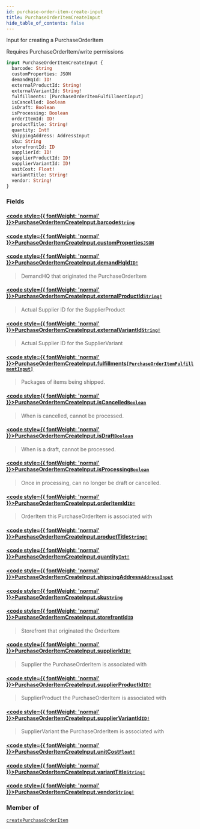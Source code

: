 ```yaml
---
id: purchase-order-item-create-input
title: PurchaseOrderItemCreateInput
hide_table_of_contents: false
---
```








Input for creating a PurchaseOrderItem
    
Requires PurchaseOrderItem/write permissions

```graphql
input PurchaseOrderItemCreateInput {
  barcode: String
  customProperties: JSON
  demandHqId: ID!
  externalProductId: String!
  externalVariantId: String!
  fulfillments: [PurchaseOrderItemFulfillmentInput]
  isCancelled: Boolean
  isDraft: Boolean
  isProcessing: Boolean
  orderItemId: ID!
  productTitle: String!
  quantity: Int!
  shippingAddress: AddressInput
  sku: String
  storefrontId: ID
  supplierId: ID!
  supplierProductId: ID!
  supplierVariantId: ID!
  unitCost: Float!
  variantTitle: String!
  vendor: String!
}
```


### Fields

#### [<code style={{ fontWeight: 'normal' }}>PurchaseOrderItemCreateInput.<b>barcode</b></code>](#)<Bullet />[`String`](/supply/api/graphql-admin/reference/scalars/string) <Badge class="secondary" text="scalar"/>
> 
> 

#### [<code style={{ fontWeight: 'normal' }}>PurchaseOrderItemCreateInput.<b>customProperties</b></code>](#)<Bullet />[`JSON`](/supply/api/graphql-admin/reference/scalars/json) <Badge class="secondary" text="scalar"/>
> 
> 

#### [<code style={{ fontWeight: 'normal' }}>PurchaseOrderItemCreateInput.<b>demandHqId</b></code>](#)<Bullet />[`ID!`](/supply/api/graphql-admin/reference/scalars/id) <Badge class="secondary" text="non-null"/> <Badge class="secondary" text="scalar"/>
> DemandHQ that originated the PurchaseOrderItem
> 

#### [<code style={{ fontWeight: 'normal' }}>PurchaseOrderItemCreateInput.<b>externalProductId</b></code>](#)<Bullet />[`String!`](/supply/api/graphql-admin/reference/scalars/string) <Badge class="secondary" text="non-null"/> <Badge class="secondary" text="scalar"/>
> Actual Supplier ID for the SupplierProduct
> 

#### [<code style={{ fontWeight: 'normal' }}>PurchaseOrderItemCreateInput.<b>externalVariantId</b></code>](#)<Bullet />[`String!`](/supply/api/graphql-admin/reference/scalars/string) <Badge class="secondary" text="non-null"/> <Badge class="secondary" text="scalar"/>
> Actual Supplier ID for the SupplierVariant
> 

#### [<code style={{ fontWeight: 'normal' }}>PurchaseOrderItemCreateInput.<b>fulfillments</b></code>](#)<Bullet />[`[PurchaseOrderItemFulfillmentInput]`](/supply/api/graphql-admin/reference/inputs/purchase-order-item-fulfillment-input) <Badge class="secondary" text="list"/> <Badge class="secondary" text="input"/>
> Packages of items being shipped.
> 

#### [<code style={{ fontWeight: 'normal' }}>PurchaseOrderItemCreateInput.<b>isCancelled</b></code>](#)<Bullet />[`Boolean`](/supply/api/graphql-admin/reference/scalars/boolean) <Badge class="secondary" text="scalar"/>
> When is cancelled, cannot be processed.
> 

#### [<code style={{ fontWeight: 'normal' }}>PurchaseOrderItemCreateInput.<b>isDraft</b></code>](#)<Bullet />[`Boolean`](/supply/api/graphql-admin/reference/scalars/boolean) <Badge class="secondary" text="scalar"/>
> When is a draft, cannot be processed.
> 

#### [<code style={{ fontWeight: 'normal' }}>PurchaseOrderItemCreateInput.<b>isProcessing</b></code>](#)<Bullet />[`Boolean`](/supply/api/graphql-admin/reference/scalars/boolean) <Badge class="secondary" text="scalar"/>
> Once in processing, can no longer be draft or cancelled.
> 

#### [<code style={{ fontWeight: 'normal' }}>PurchaseOrderItemCreateInput.<b>orderItemId</b></code>](#)<Bullet />[`ID!`](/supply/api/graphql-admin/reference/scalars/id) <Badge class="secondary" text="non-null"/> <Badge class="secondary" text="scalar"/>
> OrderItem this PurchaseOrderItem is associated with
> 

#### [<code style={{ fontWeight: 'normal' }}>PurchaseOrderItemCreateInput.<b>productTitle</b></code>](#)<Bullet />[`String!`](/supply/api/graphql-admin/reference/scalars/string) <Badge class="secondary" text="non-null"/> <Badge class="secondary" text="scalar"/>
> 
> 

#### [<code style={{ fontWeight: 'normal' }}>PurchaseOrderItemCreateInput.<b>quantity</b></code>](#)<Bullet />[`Int!`](/supply/api/graphql-admin/reference/scalars/int) <Badge class="secondary" text="non-null"/> <Badge class="secondary" text="scalar"/>
> 
> 

#### [<code style={{ fontWeight: 'normal' }}>PurchaseOrderItemCreateInput.<b>shippingAddress</b></code>](#)<Bullet />[`AddressInput`](/supply/api/graphql-admin/reference/inputs/address-input) <Badge class="secondary" text="input"/>
> 
> 

#### [<code style={{ fontWeight: 'normal' }}>PurchaseOrderItemCreateInput.<b>sku</b></code>](#)<Bullet />[`String`](/supply/api/graphql-admin/reference/scalars/string) <Badge class="secondary" text="scalar"/>
> 
> 

#### [<code style={{ fontWeight: 'normal' }}>PurchaseOrderItemCreateInput.<b>storefrontId</b></code>](#)<Bullet />[`ID`](/supply/api/graphql-admin/reference/scalars/id) <Badge class="secondary" text="scalar"/>
> Storefront that originated the OrderItem
> 

#### [<code style={{ fontWeight: 'normal' }}>PurchaseOrderItemCreateInput.<b>supplierId</b></code>](#)<Bullet />[`ID!`](/supply/api/graphql-admin/reference/scalars/id) <Badge class="secondary" text="non-null"/> <Badge class="secondary" text="scalar"/>
> Supplier the PurchaseOrderItem is associated with
> 

#### [<code style={{ fontWeight: 'normal' }}>PurchaseOrderItemCreateInput.<b>supplierProductId</b></code>](#)<Bullet />[`ID!`](/supply/api/graphql-admin/reference/scalars/id) <Badge class="secondary" text="non-null"/> <Badge class="secondary" text="scalar"/>
> SupplierProduct the PurchaseOrderItem is associated with
> 

#### [<code style={{ fontWeight: 'normal' }}>PurchaseOrderItemCreateInput.<b>supplierVariantId</b></code>](#)<Bullet />[`ID!`](/supply/api/graphql-admin/reference/scalars/id) <Badge class="secondary" text="non-null"/> <Badge class="secondary" text="scalar"/>
> SupplierVariant the PurchaseOrderItem is associated with
> 

#### [<code style={{ fontWeight: 'normal' }}>PurchaseOrderItemCreateInput.<b>unitCost</b></code>](#)<Bullet />[`Float!`](/supply/api/graphql-admin/reference/scalars/float) <Badge class="secondary" text="non-null"/> <Badge class="secondary" text="scalar"/>
> 
> 

#### [<code style={{ fontWeight: 'normal' }}>PurchaseOrderItemCreateInput.<b>variantTitle</b></code>](#)<Bullet />[`String!`](/supply/api/graphql-admin/reference/scalars/string) <Badge class="secondary" text="non-null"/> <Badge class="secondary" text="scalar"/>
> 
> 

#### [<code style={{ fontWeight: 'normal' }}>PurchaseOrderItemCreateInput.<b>vendor</b></code>](#)<Bullet />[`String!`](/supply/api/graphql-admin/reference/scalars/string) <Badge class="secondary" text="non-null"/> <Badge class="secondary" text="scalar"/>
> 
> 



### Member of

[`createPurchaseOrderItem`](/supply/api/graphql-admin/reference/mutations/create-purchase-order-item)  <Badge class="secondary" text="mutation"/>



